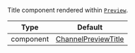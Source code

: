 Title component rendered within [`Preview`](../../../../ui-components/channel_preview_messenger.mdx).

| Type      | Default                                                                    |
| --------- | -------------------------------------------------------------------------- |
| component | [ChannelPreviewTitle](../../../../ui-components/channel_preview_title.mdx) |
